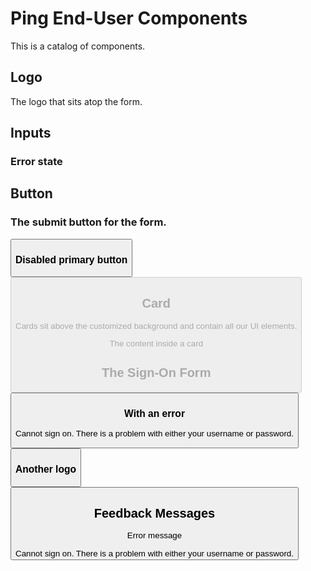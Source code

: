 
# Ping End-User Components

This is a catalog of components.

## Logo

The logo that sits atop the form.

<ComponentDemo>
    <Logo src="demo/assets/ping-logo.svg"/>
</ComponentDemo>

## Inputs

<ComponentDemo>
    <TextInput id="username"/>
</ComponentDemo>

### Error state
<ComponentDemo>
    <TextInput id="username" error/>
</ComponentDemo>

<ComponentDemo>
    <FloatLabelTextInput label="Username" id="username"/>
</ComponentDemo>

<ComponentDemo>
    <FloatLabelPasswordInput label="Password" id="password"/>
</ComponentDemo>

## Button

### The submit button for the form.
<ComponentDemo>
    <Button label="push it" primary/>
</ComponentDemo>

### Disabled primary button
<ComponentDemo>
    <Button label="push it" primary disabled/>
</ComponentDemo>

## Card

Cards sit above the customized background and contain all our UI elements.

<ComponentDemo>
    <Card>The content inside a card</Card>
</ComponentDemo>

## The Sign-On Form

<ComponentDemo>
    <Card>
            <Logo src="demo/assets/ping-logo.svg"/>
        <Form>
            <FloatLabelTextInput label="Username" id="username"/>
            <FloatLabelPasswordInput label="Password" id="password"/>
            <div><Checkbox label="Remember me"/></div>
            <Button label="Sign On" primary/>
        </Form>
    </Card>
</ComponentDemo>

### With an error
<ComponentDemo>
    <Card>
        <Logo src="demo/assets/ping-logo.svg"/>
        <Form>
            <Feedback type="error">Cannot sign on. There is a problem with either your username or password.</Feedback>
            <FloatLabelTextInput label="Username" id="username"/>
            <FloatLabelPasswordInput label="Password" id="password"/>
            <div><Checkbox label="Remember me"/></div>
            <Button label="Sign On" primary/>
        </Form>
    </Card>
</ComponentDemo>

### Another logo
<ComponentDemo>
    <Card>
        <Logo src="demo/assets/jj-logo.png"/>
        <Form>
            <FloatLabelTextInput label="Username" id="username"/>
            <FloatLabelPasswordInput label="Password" id="password"/>
            <div><Checkbox label="Remember me"/></div>
            <Button label="Sign On" primary/>
        </Form>
    </Card>
</ComponentDemo>

## Feedback Messages

Error message

<ComponentDemo>
    <Feedback type="error">Cannot sign on. There is a problem with either your username or password.</Feedback>
</ComponentDemo>
